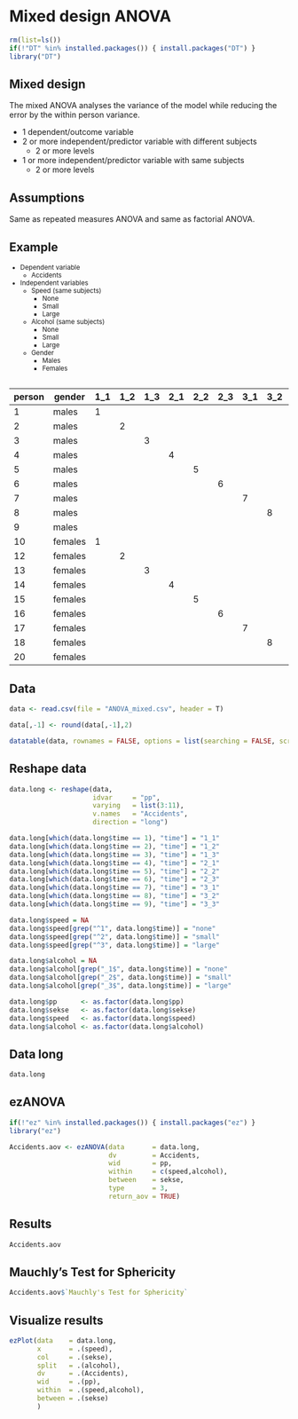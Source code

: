 # Mixed design ANOVA {.section}

```r
rm(list=ls())
if(!"DT" %in% installed.packages()) { install.packages("DT") }
library("DT")
```

## Mixed design 

The mixed ANOVA analyses the variance of the model while reducing the error by the within person variance.

* 1 dependent/outcome variable
* 2 or more independent/predictor variable with different subjects
    * 2 or more levels
* 1 or more independent/predictor variable with same subjects
    * 2 or more levels

## Assumptions

Same as repeated measures ANOVA and same as factorial ANOVA.

## Example {.smaller}

<small>

* Dependent variable
    * Accidents
* Independent variables
    * Speed (same subjects)
        * None
        * Small
        * Large
    * Alcohol (same subjects)
        * None
        * Small
        * Large
    * Gender
        * Males
        * Females

</small>
        
## {.smaller}

<small>

person | gender  | 1_1 | 1_2 | 1_3 | 2_1 | 2_2 | 2_3 | 3_1 | 3_2 | 3_3
-------|---------|-----|-----|-----|-----|-----|-----|-----|-----|----
1      | males   | 1   |     |     |     |     |     |     |     |
2      | males   |     | 2   |     |     |     |     |     |     |
3      | males   |     |     | 3   |     |     |     |     |     |
4      | males   |     |     |     | 4   |     |     |     |     |
5      | males   |     |     |     |     | 5   |     |     |     |
6      | males   |     |     |     |     |     | 6   |     |     |
7      | males   |     |     |     |     |     |     | 7   |     |
8      | males   |     |     |     |     |     |     |     | 8   |
9      | males   |     |     |     |     |     |     |     |     | 9
10     | females | 1   |     |     |     |     |     |     |     |
12     | females |     | 2   |     |     |     |     |     |     |
13     | females |     |     | 3   |     |     |     |     |     |
14     | females |     |     |     | 4   |     |     |     |     |
15     | females |     |     |     |     | 5   |     |     |     |
16     | females |     |     |     |     |     | 6   |     |     |
17     | females |     |     |     |     |     |     | 7   |     |
18     | females |     |     |     |     |     |     |     | 8   |
20     | females |     |     |     |     |     |     |     |     | 9

</small>

## Data {.smaller}

```r
data <- read.csv(file = "ANOVA_mixed.csv", header = T)

data[,-1] <- round(data[,-1],2)

datatable(data, rownames = FALSE, options = list(searching = FALSE, scrollY = 415, paging = F, info = F))
```

## Reshape data

```r
data.long <- reshape(data,
                     idvar     = "pp",
                     varying   = list(3:11),
                     v.names   = "Accidents",
                     direction = "long")

data.long[which(data.long$time == 1), "time"] = "1_1"
data.long[which(data.long$time == 2), "time"] = "1_2"
data.long[which(data.long$time == 3), "time"] = "1_3"
data.long[which(data.long$time == 4), "time"] = "2_1"
data.long[which(data.long$time == 5), "time"] = "2_2"
data.long[which(data.long$time == 6), "time"] = "2_3"
data.long[which(data.long$time == 7), "time"] = "3_1"
data.long[which(data.long$time == 8), "time"] = "3_2"
data.long[which(data.long$time == 9), "time"] = "3_3"

data.long$speed = NA
data.long$speed[grep("^1", data.long$time)] = "none"
data.long$speed[grep("^2", data.long$time)] = "small"
data.long$speed[grep("^3", data.long$time)] = "large"

data.long$alcohol = NA
data.long$alcohol[grep("_1$", data.long$time)] = "none"
data.long$alcohol[grep("_2$", data.long$time)] = "small"
data.long$alcohol[grep("_3$", data.long$time)] = "large"

data.long$pp      <- as.factor(data.long$pp)
data.long$sekse   <- as.factor(data.long$sekse)
data.long$speed   <- as.factor(data.long$speed)
data.long$alcohol <- as.factor(data.long$alcohol)
```

## Data long

```r
data.long
```

## ezANOVA

```r
if(!"ez" %in% installed.packages()) { install.packages("ez") }
library("ez")

Accidents.aov <- ezANOVA(data       = data.long, 
                         dv         = Accidents, 
                         wid        = pp, 
                         within     = c(speed,alcohol), 
                         between    = sekse, 
                         type       = 3, 
                         return_aov = TRUE)
```

## Results

```r
Accidents.aov
```
## Mauchly's Test for Sphericity

```r
Accidents.aov$`Mauchly's Test for Sphericity`
```

## Visualize results

```r
ezPlot(data    = data.long,
       x       = .(speed),
       col     = .(sekse),
       split   = .(alcohol),
       dv      = .(Accidents), 
       wid     = .(pp), 
       within  = .(speed,alcohol), 
       between = .(sekse) 
       )


```

